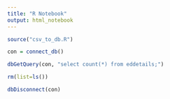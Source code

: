 ```yaml
---
title: "R Notebook"
output: html_notebook
---
```




```r
source("csv_to_db.R")
```

```r
con = connect_db()
```


```r
dbGetQuery(con, "select count(*) from eddetails;")
```


```r
rm(list=ls())
```

```r
dbDisconnect(con)
```